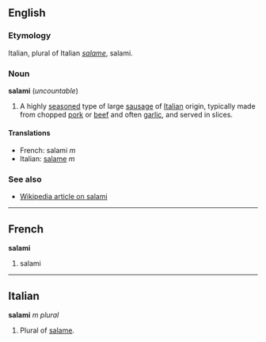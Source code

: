==English==
===Etymology===
Italian, plural of Italian ''[[salame]]'', salami.

===Noun===
'''salami''' (''uncountable'')

#A highly [[season]]ed type of large [[sausage]] of [[Italian]] origin, typically made from chopped [[pork]] or [[beef]] and often [[garlic]], and served in slices.

====Translations====
*French: salami ''m''
*Italian: [[salame]] ''m''

===See also===
*[[w:salami|Wikipedia article on salami]]

----
==French==
'''salami'''

#salami

----
==Italian==
'''salami''' ''m plural''

#Plural of [[salame]].